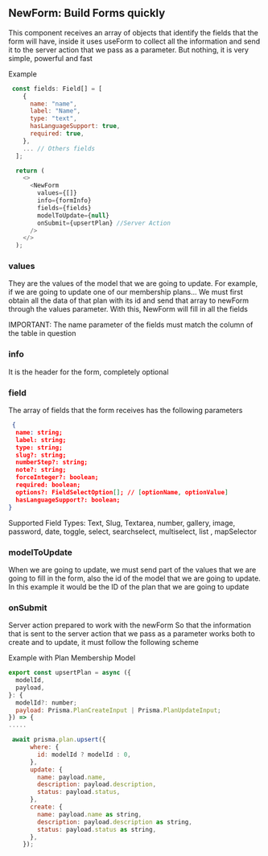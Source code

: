 ## NewForm: Build Forms quickly
This component receives an array of objects that identify the fields that the form will have, inside it uses useForm to collect all the information and send it to the server action that we pass as a parameter. But nothing, it is very simple, powerful and fast

Example

```js
 const fields: Field[] = [
    {
      name: "name",
      label: "Name",
      type: "text",
      hasLanguageSupport: true,
      required: true,
    },
    ... // Others fields
  ];

  return (
    <>
      <NewForm
        values={[]}
        info={formInfo}
        fields={fields}
        modelToUpdate={null}
        onSubmit={upsertPlan} //Server Action
      />
    </>
  );
```
### values 
They are the values ​​of the model that we are going to update. For example, if we are going to update one of our membership plans... We must first obtain all the data of that plan with its id and send that array to newForm through the values ​​parameter. With this, NewForm will fill in all the fields

IMPORTANT: The name parameter of the fields must match the column of the table in question

### info
It is the header for the form, completely optional

### field 
The array of fields that the form receives has the following parameters
```json
 {
  name: string;
  label: string;
  type: string;
  slug?: string;
  numberStep?: string;
  note?: string;
  forceInteger?: boolean;
  required: boolean;
  options?: FieldSelectOption[]; // [optionName, optionValue]
  hasLanguageSupport?: boolean;
}
```
Supported Field Types: Text, Slug, Textarea, number, gallery, image, password, date, toggle, select, searchselect, multiselect, list , mapSelector

### modelToUpdate
When we are going to update, we must send part of the values ​​that we are going to fill in the form, also the id of the model that we are going to update. In this example it would be the ID of the plan that we are going to update

### onSubmit 
Server action prepared to work with the newForm
So that the information that is sent to the server action that we pass as a parameter works both to create and to update, it must follow the following scheme

Example with Plan Membership Model
```js
export const upsertPlan = async ({
  modelId,
  payload,
}: {
  modelId?: number;
  payload: Prisma.PlanCreateInput | Prisma.PlanUpdateInput;
}) => {
.....

 await prisma.plan.upsert({
      where: {
        id: modelId ? modelId : 0,
      },
      update: {
        name: payload.name,
        description: payload.description,
        status: payload.status,
      },
      create: {
        name: payload.name as string,
        description: payload.description as string,
        status: payload.status as string,
      },
    });
```

